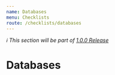 ```yaml
---
name: Databases
menu: Checklists
route: /checklists/databases
---
```


_ℹ️ This section will be part of [1.0.0 Release](https://github.com/guidesmiths/cybersecurity-handbook/issues/41)_

# Databases